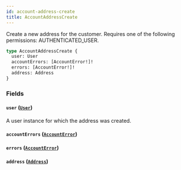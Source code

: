 ```yaml
---
id: account-address-create
title: AccountAddressCreate
---
```


Create a new address for the customer. Requires one of the following permissions: AUTHENTICATED_USER.

```graphql
type AccountAddressCreate {
  user: User
  accountErrors: [AccountError!]!
  errors: [AccountError!]!
  address: Address
}
```

### Fields

#### `user` ([`User`](../../../developer/api-reference/objects/user))

A user instance for which the address was created.

#### `accountErrors` ([`AccountError`](../../../developer/api-reference/objects/account-error))

#### `errors` ([`AccountError`](../../../developer/api-reference/objects/account-error))

#### `address` ([`Address`](../../../developer/api-reference/objects/address))
